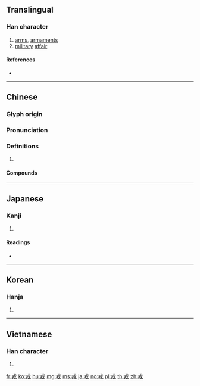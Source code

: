 ==Translingual==

===Han character===
{{Han char|rn=62|rad=戈|as=02|sn=6|four=53400|canj=IJ|ids=⿹戈十}}

# [[arms]], [[armament]]s
# [[military]] [[affair]]

====References====
* {{Han ref|kx=0411.080|dkj=11539|dj=0752.120|hdz=21397.080|uh=620E|ud=25102|bh=A6A5|bd=42661}}

----

==Chinese==
{{zh-forms}}

===Glyph origin===
{{Han etym}}

===Pronunciation===
{{zh-pron
|m=róng
|c=jung4
|mn=jiông
|mc=y
|oc=y
|cat=
}}

===Definitions===
{{zh-hanzi}}

# {{rfdef|zh}}

====Compounds====
{{zh-der|元戎|兵戎|即戎|和戎|嘉戎|大戎|大總戎|女戎|小戎|從戎|戎事|戎兵|戎寄|戎幕|戎戎|戎旃|戎服|戎機|戎狄|戎索|戎行|戎衣|戎裝|戎車|戎首|戎馬|戎馬倥傯|戎馬生郊|投筆從戎|治戎|犬戎|狐裘蒙戎|獯戎|王戎|總戎|羌戎|興戎|蒙戎|蠻夷戎狄|西戎|阿戎|驪戎}}

----

==Japanese==

===Kanji===
{{ja-kanji|grade=|rs=戈02}}

# {{defn|lang=ja|sort=戈02}}

====Readings====
* {{ja-readings|on=[[じゅう]] (jū)|kun=[[つわもの]] (tsuwamono), [[えびす]] (ebisu)}}

----

==Korean==

===Hanja===
{{ko-hanja|hangeul=융|eumhun=|rv=yung|mr=yung|y=yung}}

# {{defn|lang=ko|sort=戈02}}

----

==Vietnamese==

===Han character===
{{vi-hantu|[[nhung]], [[nhỏng]], [[nhong]], [[xong]]|rs=戈02}}

# {{defn|lang=vi|sort=戈02}}

[[fr:戎]]
[[ko:戎]]
[[hu:戎]]
[[mg:戎]]
[[ms:戎]]
[[ja:戎]]
[[no:戎]]
[[pl:戎]]
[[th:戎]]
[[zh:戎]]